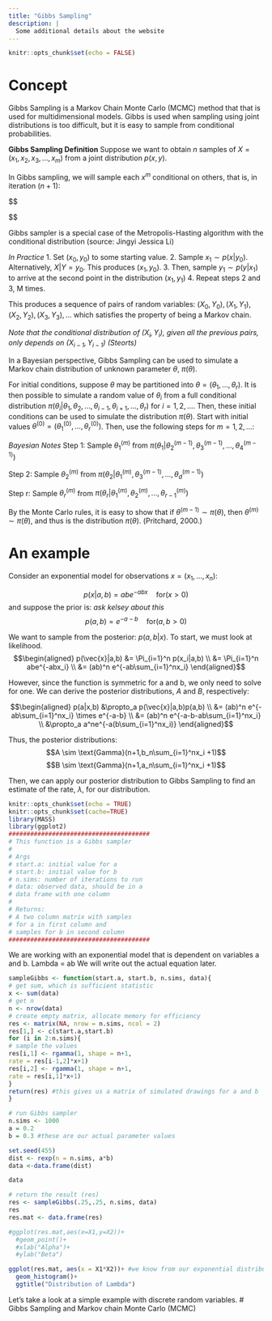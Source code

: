 ```yaml
---
title: "Gibbs Sampling"
description: |
  Some additional details about the website
---
```


```r
knitr::opts_chunk$set(echo = FALSE)
```

# Concept {#gibbs}

Gibbs Sampling is a Markov Chain Monte Carlo (MCMC) method that that is used for multidimensional models. Gibbs is used when sampling using joint distributions is too difficult, but it is easy to sample from conditional probabilities.

**Gibbs Sampling Definition**
Suppose we want to obtain $n$ samples of $X = (x_1, x_2, x_3, ..., x_m)$ from a joint distribution $p(x,y)$. 

In Gibbs sampling, we will sample each $x^m$ conditional on others, that is, in iteration $(n+1)$:

$$\begin{aligned} x_{n+1}^{(1)}&\sim P(x^{(1)}|x_n^{(2)},x_n^{(3)},...,x_n^{(m)}) \\ 

x_{n+1}^{(2)}&\sim P(x^{(2)}|x_{n+1}^{(1)},x_n^{(3)},...,x_n^{(m)})  \\


x_{n+1}^{(m)}&\sim P(x^{(m)}|x_{n+1}^{(1)},...,x_{n+1}^{(m-1)})

\end{aligned}$$

Gibbs sampler is a special case of the Metropolis-Hasting algorithm with the conditional distribution (source: Jingyi Jessica Li)

*In Practice*
1. Set $(x_0,y_0)$ to some starting value.
2. Sample $x_1 \sim p(x|y_0)$. Alternatively, $X|Y = y_0$. This produces $(x_1, y_0)$.
3. Then, sample $y_1 \sim p(y|x_1)$ to arrive at the second point in the distribution $(x_1,y_1)$
4. Repeat steps 2 and 3, M times.

This produces a sequence of pairs of random variables: $(X_0,Y_0),(X_1,Y_1),(X_2,Y_2),(X_3,Y_3),...$ which satisfies the property of being a Markov chain.

*Note that the conditional distribution of $(X_i,Y_i)$, given all the previous pairs, only depends on $(X_{i-1},Y_{i-1})$ (Steorts)*


In a Bayesian perspective, Gibbs Sampling can be used to simulate a Markov chain distribution of unknown parameter $\theta$, $\pi (\theta)$. 

For initial conditions, suppose $\theta$ may be partitioned into $\theta = (\theta_1,...,\theta_r)$. It is then possible to simulate a random value of $\theta_i$ from a full conditional distribution $\pi(\theta_i | \theta_1, \theta_2, ..., \theta_{i-1},\theta_{i+1},...,\theta_r)$ for $i = 1, 2, ...$. Then, these initial conditions can be used to simulate the distribution $\pi (\theta)$. Start with initial values $\theta^{(0)} = (\theta_1^{(0)},...,\theta_r^{(0)})$. Then, use the following steps for $m = 1, 2, ...$:

*Bayesian Notes*
Step 1: Sample $\theta_1^{(m)}$ from $\pi(\theta_1 | \theta_2^{(m-1)}, \theta_3^{(m-1)},..., \theta_4^{(m-1)})$

Step 2: Sample $\theta_2^{(m)}$ from $\pi(\theta_2 | \theta_1^{(m)}, \theta_3^{(m-1)},..., \theta_d^{(m-1)})$

Step r: Sample $\theta_r^{(m)}$ from $\pi(\theta_r | \theta_1^{(m)}, \theta_2^{(m)},..., \theta_{r-1}^{(m)})$

By the Monte Carlo rules, it is easy to show that if $\theta^{(m-1)}\sim \pi(\theta)$, then $\theta^{(m)}\sim \pi(\theta)$, and thus is the distribution $\pi (\theta)$. (Pritchard, 2000.)

# An example
Consider an exponential model for observations $x = (x_1,...,x_n)$:

$$p(x|a,b) = abe^{-abx} \quad \text{for} (x>0)$$
and suppose the prior is:
*ask kelsey about this*
$$p(a,b) = e^{-a-b} \quad \text{for} (a,b>0)$$

We want to sample from the posterior: $p(a,b|x)$. To start, we must look at likelihood.
$$\begin{aligned} p(\vec{x}|a,b) &= \Pi_{i=1}^n p(x_i|a,b) \\ 
&= \Pi_{i=1}^n abe^{-abx_i} \\ 
&= (ab)^n e^{-ab\sum_{i=1}^nx_i}
\end{aligned}$$

However, since the function is symmetric for a and b, we only need to solve for one. We can derive the posterior distributions, $A$ and $B$, respectively:

$$\begin{aligned} p(a|x,b) &\propto_a p(\vec{x}|a,b)p(a,b) \\ 
&= (ab)^n e^{-ab\sum_{i=1}^nx_i} \times e^{-a-b} \\ 
&= (ab)^n e^{-a-b-ab\sum_{i=1}^nx_i} \\ 
&\propto_a a^ne^{-a(b\sum_{i=1}^nx_i)}
\end{aligned}$$

Thus, the posterior distributions:
$$A \sim \text{Gamma}(n+1,b_n\sum_{i=1}^nx_i +1)$$
$$B \sim \text{Gamma}(n+1,a_n\sum_{i=1}^nx_i +1)$$

Then, we can apply our posterior distribution to Gibbs Sampling to find an estimate of the rate, $\lambda$, for our distribution.

```r
knitr::opts_chunk$set(echo = TRUE)
knitr::opts_chunk$set(cache=TRUE)
library(MASS)
library(ggplot2)
#######################################
# This function is a Gibbs sampler
#
# Args
# start.a: initial value for a
# start.b: initial value for b
# n.sims: number of iterations to run
# data: observed data, should be in a
# data frame with one column
#
# Returns:
# A two column matrix with samples
# for a in first column and
# samples for b in second column
#######################################
```
We are working with an exponential model that is dependent on variables a and b. Lambda = ab
We will write out the actual equation later.

```r
sampleGibbs <- function(start.a, start.b, n.sims, data){
# get sum, which is sufficient statistic
x <- sum(data)
# get n
n <- nrow(data)
# create empty matrix, allocate memory for efficiency
res <- matrix(NA, nrow = n.sims, ncol = 2)
res[1,] <- c(start.a,start.b)
for (i in 2:n.sims){
# sample the values
res[i,1] <- rgamma(1, shape = n+1,
rate = res[i-1,2]*x+1)
res[i,2] <- rgamma(1, shape = n+1,
rate = res[i,1]*x+1)
}
return(res) #this gives us a matrix of simulated drawings for a and b
}
```


```r
# run Gibbs sampler
n.sims <- 1000
a = 0.2
b = 0.3 #these are our actual parameter values

set.seed(455)
dist <- rexp(n = n.sims, a*b)
data <-data.frame(dist)

data

# return the result (res)
res <- sampleGibbs(.25,.25, n.sims, data)
res
res.mat <- data.frame(res)

#ggplot(res.mat,aes(x=X1,y=X2))+
  #geom_point()+
  #xlab("Alpha")+
  #ylab("Beta")

ggplot(res.mat, aes(x = X1*X2))+ #we know from our exponential distribution that lambda = ab, so we can find the distribution of lambda for parameter estimation
  geom_histogram()+
  ggtitle("Distribution of Lambda")
```


Let's take a look at a simple example with discrete random variables.
# Gibbs Sampling and Markov chain Monte Carlo (MCMC)